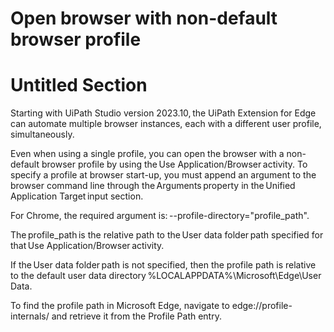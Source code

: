 ﻿# Open browser with non-default browser profile

# Untitled Section

Starting with UiPath Studio version 2023.10, the UiPath Extension for Edge can automate
                multiple browser instances, each with a different user profile, simultaneously.

Even when using a single profile, you can open the browser with a non-default browser
            profile by using the Use Application/Browser activity.
            To specify a profile at browser start-up, you must append an argument to the browser
            command line through the Arguments property in the Unified Application
                Target input section.

For Chrome, the required argument
            is: --profile-directory="profile_path".

The profile_path is the relative path to the User data
            folder path specified for that Use Application/Browser activity.

If the User data folder path is not specified, then the profile path is relative
                to the default user data directory %LOCALAPPDATA%\Microsoft\Edge\User
                    Data.



To find the profile path in Microsoft Edge, navigate to
                    edge://profile-internals/ and retrieve it from the Profile
                    Path entry.
